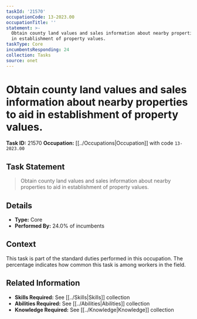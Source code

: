```yaml
---
taskId: '21570'
occupationCode: 13-2023.00
occupationTitle: ''
statement: >-
  Obtain county land values and sales information about nearby properties to aid
  in establishment of property values.
taskType: Core
incumbentsResponding: 24
collection: Tasks
source: onet
---
```

# Obtain county land values and sales information about nearby properties to aid in establishment of property values.

**Task ID:** 21570
**Occupation:** [[../Occupations|Occupation]] with code `13-2023.00`

## Task Statement

> Obtain county land values and sales information about nearby properties to aid in establishment of property values.

## Details

- **Type:** Core
- **Performed By:** 24.0% of incumbents

## Context

This task is part of the standard duties performed in this occupation. The percentage indicates how common this task is among workers in the field.

## Related Information

- **Skills Required:** See [[../Skills|Skills]] collection
- **Abilities Required:** See [[../Abilities|Abilities]] collection
- **Knowledge Required:** See [[../Knowledge|Knowledge]] collection
